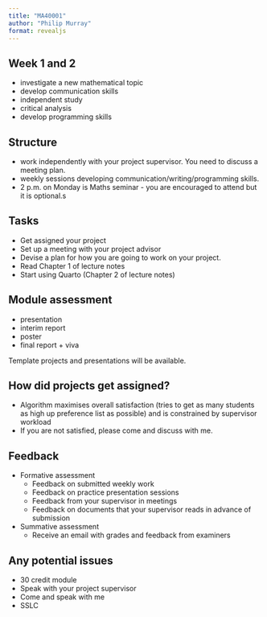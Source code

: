 ```yaml
---
title: "MA40001"
author: "Philip Murray"
format: revealjs
---
```


## Week 1 and 2

* investigate a new mathematical topic
* develop communication skills
* independent study
* critical analysis
* develop programming skills

##  Structure

* work independently with your project supervisor. You need to discuss a meeting plan.
* weekly sessions developing communication/writing/programming skills.
* 2 p.m. on Monday is Maths seminar - you are encouraged to attend but it is optional.s


## Tasks

- Get assigned your project
- Set up a meeting with your project advisor
- Devise a plan for how you are going to work on your project.
- Read Chapter 1 of lecture notes
- Start using Quarto (Chapter 2 of lecture notes)

## Module assessment

* presentation
* interim report
* poster
* final report + viva

Template projects and presentations will be available.

## How did projects get assigned?

* Algorithm maximises overall satisfaction (tries to get as many students as high up preference list as possible) and is constrained by supervisor workload
* If you are not satisfied, please come and discuss with me.

## Feedback 

* Formative assessment
    * Feedback on submitted weekly work
    * Feedback on practice presentation sessions
    * Feedback from your supervisor in meetings
    * Feedback on documents that your supervisor reads in advance of submission
* Summative assessment
    * Receive an email with grades and feedback from examiners

## Any potential issues

* 30 credit module
* Speak with your project supervisor
* Come and speak with me
* SSLC

